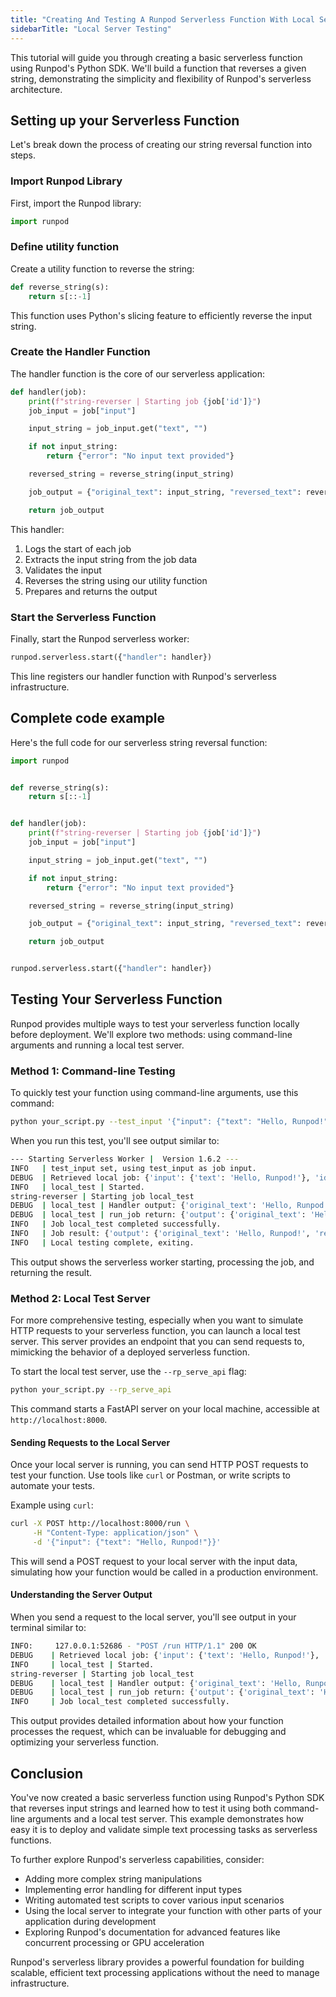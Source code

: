 ```yaml
---
title: "Creating And Testing A Runpod Serverless Function With Local Server"
sidebarTitle: "Local Server Testing"
---
```


This tutorial will guide you through creating a basic serverless function using Runpod's Python SDK. We'll build a function that reverses a given string, demonstrating the simplicity and flexibility of Runpod's serverless architecture.

## Setting up your Serverless Function

Let's break down the process of creating our string reversal function into steps.

### Import Runpod Library

First, import the Runpod library:

```python
import runpod
```

### Define utility function

Create a utility function to reverse the string:

```python
def reverse_string(s):
    return s[::-1]
```

This function uses Python's slicing feature to efficiently reverse the input string.

### Create the Handler Function

The handler function is the core of our serverless application:

```python
def handler(job):
    print(f"string-reverser | Starting job {job['id']}")
    job_input = job["input"]

    input_string = job_input.get("text", "")

    if not input_string:
        return {"error": "No input text provided"}

    reversed_string = reverse_string(input_string)

    job_output = {"original_text": input_string, "reversed_text": reversed_string}

    return job_output
```

This handler:

1. Logs the start of each job
2. Extracts the input string from the job data
3. Validates the input
4. Reverses the string using our utility function
5. Prepares and returns the output

### Start the Serverless Function

Finally, start the Runpod serverless worker:

```python
runpod.serverless.start({"handler": handler})
```

This line registers our handler function with Runpod's serverless infrastructure.

## Complete code example

Here's the full code for our serverless string reversal function:

```python
import runpod


def reverse_string(s):
    return s[::-1]


def handler(job):
    print(f"string-reverser | Starting job {job['id']}")
    job_input = job["input"]

    input_string = job_input.get("text", "")

    if not input_string:
        return {"error": "No input text provided"}

    reversed_string = reverse_string(input_string)

    job_output = {"original_text": input_string, "reversed_text": reversed_string}

    return job_output


runpod.serverless.start({"handler": handler})
```

## Testing Your Serverless Function

Runpod provides multiple ways to test your serverless function locally before deployment. We'll explore two methods: using command-line arguments and running a local test server.

### Method 1: Command-line Testing

To quickly test your function using command-line arguments, use this command:

```bash
python your_script.py --test_input '{"input": {"text": "Hello, Runpod!"}}'
```

When you run this test, you'll see output similar to:

```bash
--- Starting Serverless Worker |  Version 1.6.2 ---
INFO   | test_input set, using test_input as job input.
DEBUG  | Retrieved local job: {'input': {'text': 'Hello, Runpod!'}, 'id': 'local_test'}
INFO   | local_test | Started.
string-reverser | Starting job local_test
DEBUG  | local_test | Handler output: {'original_text': 'Hello, Runpod!', 'reversed_text': '!doPnuR ,olleH'}
DEBUG  | local_test | run_job return: {'output': {'original_text': 'Hello, Runpod!', 'reversed_text': '!doPnuR ,olleH'}}
INFO   | Job local_test completed successfully.
INFO   | Job result: {'output': {'original_text': 'Hello, Runpod!', 'reversed_text': '!doPnuR ,olleH'}}
INFO   | Local testing complete, exiting.
```

This output shows the serverless worker starting, processing the job, and returning the result.

### Method 2: Local Test Server

For more comprehensive testing, especially when you want to simulate HTTP requests to your serverless function, you can launch a local test server. This server provides an endpoint that you can send requests to, mimicking the behavior of a deployed serverless function.

To start the local test server, use the `--rp_serve_api` flag:

```bash
python your_script.py --rp_serve_api
```

This command starts a FastAPI server on your local machine, accessible at `http://localhost:8000`.

#### Sending Requests to the Local Server

Once your local server is running, you can send HTTP POST requests to test your function. Use tools like `curl` or Postman, or write scripts to automate your tests.

Example using `curl`:

```bash
curl -X POST http://localhost:8000/run \
     -H "Content-Type: application/json" \
     -d '{"input": {"text": "Hello, Runpod!"}}'
```

This will send a POST request to your local server with the input data, simulating how your function would be called in a production environment.

#### Understanding the Server Output

When you send a request to the local server, you'll see output in your terminal similar to:

```bash
INFO:     127.0.0.1:52686 - "POST /run HTTP/1.1" 200 OK
DEBUG    | Retrieved local job: {'input': {'text': 'Hello, Runpod!'}, 'id': 'local_test'}
INFO     | local_test | Started.
string-reverser | Starting job local_test
DEBUG    | local_test | Handler output: {'original_text': 'Hello, Runpod!', 'reversed_text': '!doPnuR ,olleH'}
DEBUG    | local_test | run_job return: {'output': {'original_text': 'Hello, Runpod!', 'reversed_text': '!doPnuR ,olleH'}}
INFO     | Job local_test completed successfully.
```

This output provides detailed information about how your function processes the request, which can be invaluable for debugging and optimizing your serverless function.

## Conclusion

You've now created a basic serverless function using Runpod's Python SDK that reverses input strings and learned how to test it using both command-line arguments and a local test server. This example demonstrates how easy it is to deploy and validate simple text processing tasks as serverless functions.

To further explore Runpod's serverless capabilities, consider:

* Adding more complex string manipulations
* Implementing error handling for different input types
* Writing automated test scripts to cover various input scenarios
* Using the local server to integrate your function with other parts of your application during development
* Exploring Runpod's documentation for advanced features like concurrent processing or GPU acceleration

Runpod's serverless library provides a powerful foundation for building scalable, efficient text processing applications without the need to manage infrastructure.
